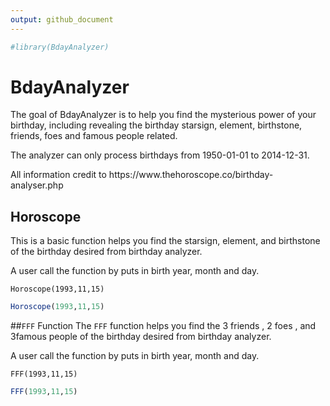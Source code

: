 ```yaml
---
output: github_document
---
```


<!-- README.md is generated from README.Rmd. Please edit that file -->

```r
#library(BdayAnalyzer)
```
# BdayAnalyzer

The goal of BdayAnalyzer is to help you find the mysterious power of your birthday, including revealing the birthday starsign, element, birthstone, friends, foes and famous people related.

The analyzer can only process birthdays from 1950-01-01 to 2014-12-31.

All information credit to https://www.thehoroscope.co/birthday-analyser.php

## Horoscope

This is a basic function helps you find the starsign, element, and birthstone of the birthday desired from birthday analyzer.

A user call the function by puts in birth year, month and day.


```Horoscope(1993,11,15)```

```r
Horoscope(1993,11,15)
```

##`FFF` Function
The `FFF` function helps you find the 3 friends , 2 foes , and 3famous people of the birthday desired from birthday analyzer.

A user call the function by puts in birth year, month and day.


```FFF(1993,11,15)```

```r
FFF(1993,11,15)
```